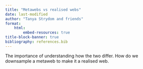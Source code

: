```yaml
---
title: "Metawebs vs realised webs"
date: last-modified
author: "Tanya Strydom and friends"
format:
    html:
        embed-resources: true
title-block-banner: true
bibliography: references.bib
---
```


The importance of understanding how the two differ. How do we downsample a metaweb to make it a realised web.
